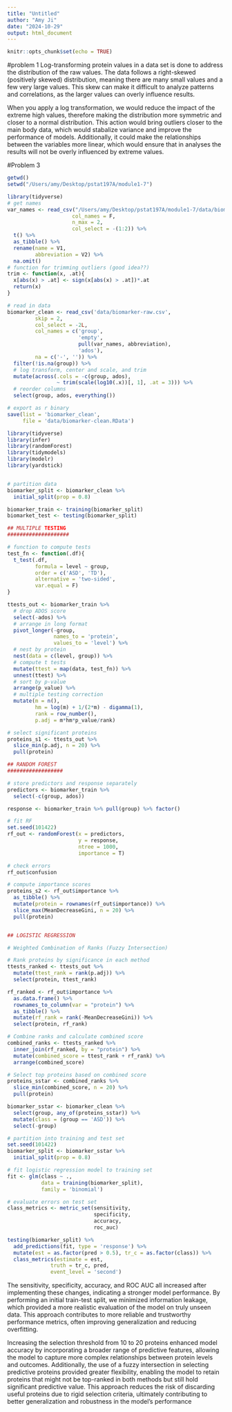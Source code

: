 ```yaml
---
title: "Untitled"
author: "Amy Ji"
date: "2024-10-29"
output: html_document
---
```


```r
knitr::opts_chunk$set(echo = TRUE)
```

#problem 1 
Log-transforming protein values in a data set is done to address the distribution of the raw values. The data follows a right-skewed (positively skewed) distribution, meaning there are many small values and a few very large values. This skew can make it difficult to analyze patterns and correlations, as the larger values can overly influence results.

When you apply a log transformation, we would reduce the impact of the extreme high values, therefore making the distribution more symmetric and closer to a normal distribution. This action would bring outliers closer to the main body data, which would stabalize variance and improve the performance of models. Additionally, it could make the relationships between the variables more linear, which would ensure that in analyses the results will not be overly influenced by extreme values. 

#Problem 3 
```r
getwd()
setwd("/Users/amy/Desktop/pstat197A/module1-7")

library(tidyverse)
# get names
var_names <- read_csv("/Users/amy/Desktop/pstat197A/module1-7/data/biomarker-raw.csv", 
                     col_names = F, 
                     n_max = 2, 
                     col_select = -(1:2)) %>%
  t() %>%
  as_tibble() %>%
  rename(name = V1, 
         abbreviation = V2) %>%
  na.omit()
# function for trimming outliers (good idea??)
trim <- function(x, .at){
  x[abs(x) > .at] <- sign(x[abs(x) > .at])*.at
  return(x)
}

# read in data
biomarker_clean <- read_csv('data/biomarker-raw.csv', 
         skip = 2,
         col_select = -2L,
         col_names = c('group', 
                       'empty',
                       pull(var_names, abbreviation),
                       'ados'),
         na = c('-', '')) %>%
  filter(!is.na(group)) %>%
  # log transform, center and scale, and trim
  mutate(across(.cols = -c(group, ados), 
                ~ trim(scale(log10(.x))[, 1], .at = 3))) %>%
  # reorder columns
  select(group, ados, everything())

# export as r binary
save(list = 'biomarker_clean', 
     file = 'data/biomarker-clean.RData')
```

```r

library(tidyverse)
library(infer)
library(randomForest)
library(tidymodels)
library(modelr)
library(yardstick)


# partition data
biomarker_split <- biomarker_clean %>%
  initial_split(prop = 0.8)

biomarker_train <- training(biomarker_split)
biomarket_test <- testing(biomarker_split)

## MULTIPLE TESTING
####################

# function to compute tests
test_fn <- function(.df){
  t_test(.df, 
         formula = level ~ group,
         order = c('ASD', 'TD'),
         alternative = 'two-sided',
         var.equal = F)
}

ttests_out <- biomarker_train %>%
  # drop ADOS score
  select(-ados) %>%
  # arrange in long format
  pivot_longer(-group, 
               names_to = 'protein', 
               values_to = 'level') %>%
  # nest by protein
  nest(data = c(level, group)) %>% 
  # compute t tests
  mutate(ttest = map(data, test_fn)) %>%
  unnest(ttest) %>%
  # sort by p-value
  arrange(p_value) %>%
  # multiple testing correction
  mutate(m = n(),
         hm = log(m) + 1/(2*m) - digamma(1),
         rank = row_number(),
         p.adj = m*hm*p_value/rank)

# select significant proteins
proteins_s1 <- ttests_out %>%
  slice_min(p.adj, n = 20) %>%
  pull(protein)

## RANDOM FOREST
##################

# store predictors and response separately
predictors <- biomarker_train %>%
  select(-c(group, ados))

response <- biomarker_train %>% pull(group) %>% factor()

# fit RF
set.seed(101422)
rf_out <- randomForest(x = predictors, 
                       y = response, 
                       ntree = 1000, 
                       importance = T)

# check errors
rf_out$confusion

# compute importance scores
proteins_s2 <- rf_out$importance %>% 
  as_tibble() %>%
  mutate(protein = rownames(rf_out$importance)) %>%
  slice_max(MeanDecreaseGini, n = 20) %>%
  pull(protein)


## LOGISTIC REGRESSION

# Weighted Combination of Ranks (Fuzzy Intersection)

# Rank proteins by significance in each method
ttests_ranked <- ttests_out %>%
  mutate(ttest_rank = rank(p.adj)) %>%
  select(protein, ttest_rank)

rf_ranked <- rf_out$importance %>%
  as.data.frame() %>%
  rownames_to_column(var = "protein") %>%
  as_tibble() %>%
  mutate(rf_rank = rank(-MeanDecreaseGini)) %>%
  select(protein, rf_rank)

# Combine ranks and calculate combined score
combined_ranks <- ttests_ranked %>%
  inner_join(rf_ranked, by = "protein") %>%
  mutate(combined_score = ttest_rank + rf_rank) %>%
  arrange(combined_score)

# Select top proteins based on combined score
proteins_sstar <- combined_ranks %>%
  slice_min(combined_score, n = 20) %>%
  pull(protein)

biomarker_sstar <- biomarker_clean %>%
  select(group, any_of(proteins_sstar)) %>%
  mutate(class = (group == 'ASD')) %>%
  select(-group)

# partition into training and test set
set.seed(101422)
biomarker_split <- biomarker_sstar %>%
  initial_split(prop = 0.8)

# fit logistic regression model to training set
fit <- glm(class ~ ., 
           data = training(biomarker_split), 
           family = 'binomial')

# evaluate errors on test set
class_metrics <- metric_set(sensitivity, 
                            specificity, 
                            accuracy,
                            roc_auc)

testing(biomarker_split) %>%
  add_predictions(fit, type = 'response') %>%
  mutate(est = as.factor(pred > 0.5), tr_c = as.factor(class)) %>%
  class_metrics(estimate = est,
              truth = tr_c, pred,
              event_level = 'second')

```
The sensitivity, specificity, accuracy, and ROC AUC all increased after implementing these changes, indicating a stronger model performance. By performing an initial train-test split, we minimized information leakage, which provided a more realistic evaluation of the model on truly unseen data. This approach contributes to more reliable and trustworthy performance metrics, often improving generalization and reducing overfitting.

Increasing the selection threshold from 10 to 20 proteins enhanced model accuracy by incorporating a broader range of predictive features, allowing the model to capture more complex relationships between protein levels and outcomes. Additionally, the use of a fuzzy intersection in selecting predictive proteins provided greater flexibility, enabling the model to retain proteins that might not be top-ranked in both methods but still hold significant predictive value. This approach reduces the risk of discarding useful proteins due to rigid selection criteria, ultimately contributing to better generalization and robustness in the model’s performance



